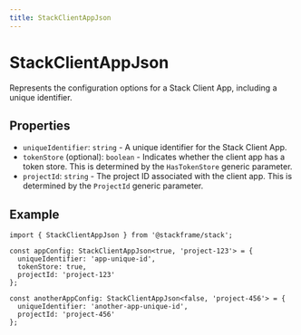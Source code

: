 ```yaml
---
title: StackClientAppJson
---
```


# StackClientAppJson

Represents the configuration options for a Stack Client App, including a unique identifier.

## Properties

- `uniqueIdentifier`: `string` - A unique identifier for the Stack Client App.
- `tokenStore` (optional): `boolean` - Indicates whether the client app has a token store. This is determined by the `HasTokenStore` generic parameter.
- `projectId`: `string` - The project ID associated with the client app. This is determined by the `ProjectId` generic parameter.

## Example

```tsx
import { StackClientAppJson } from '@stackframe/stack';

const appConfig: StackClientAppJson<true, 'project-123'> = {
  uniqueIdentifier: 'app-unique-id',
  tokenStore: true,
  projectId: 'project-123'
};

const anotherAppConfig: StackClientAppJson<false, 'project-456'> = {
  uniqueIdentifier: 'another-app-unique-id',
  projectId: 'project-456'
};
```